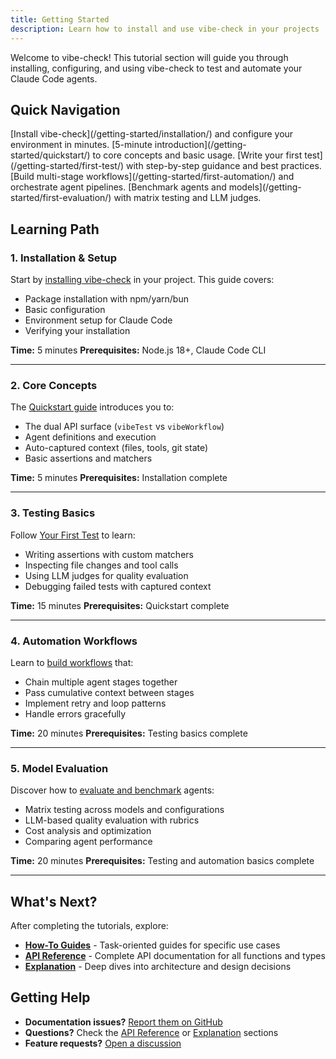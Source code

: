 ```yaml
---
title: Getting Started
description: Learn how to install and use vibe-check in your projects
---
```



Welcome to vibe-check! This tutorial section will guide you through installing, configuring, and using vibe-check to test and automate your Claude Code agents.

## Quick Navigation

<CardGrid>
  <Card title="Installation" icon="rocket">
    [Install vibe-check](/getting-started/installation/) and configure your environment in minutes.
  </Card>

  <Card title="Quickstart" icon="star">
    [5-minute introduction](/getting-started/quickstart/) to core concepts and basic usage.
  </Card>

  <Card title="Your First Test" icon="puzzle">
    [Write your first test](/getting-started/first-test/) with step-by-step guidance and best practices.
  </Card>

  <Card title="Your First Automation" icon="setting">
    [Build multi-stage workflows](/getting-started/first-automation/) and orchestrate agent pipelines.
  </Card>

  <Card title="Your First Evaluation" icon="approve-check">
    [Benchmark agents and models](/getting-started/first-evaluation/) with matrix testing and LLM judges.
  </Card>
</CardGrid>

## Learning Path

### 1. Installation & Setup

Start by [installing vibe-check](/getting-started/installation/) in your project. This guide covers:

- Package installation with npm/yarn/bun
- Basic configuration
- Environment setup for Claude Code
- Verifying your installation

**Time:** 5 minutes
**Prerequisites:** Node.js 18+, Claude Code CLI

---

### 2. Core Concepts

The [Quickstart guide](/getting-started/quickstart/) introduces you to:

- The dual API surface (`vibeTest` vs `vibeWorkflow`)
- Agent definitions and execution
- Auto-captured context (files, tools, git state)
- Basic assertions and matchers

**Time:** 5 minutes
**Prerequisites:** Installation complete

---

### 3. Testing Basics

Follow [Your First Test](/getting-started/first-test/) to learn:

- Writing assertions with custom matchers
- Inspecting file changes and tool calls
- Using LLM judges for quality evaluation
- Debugging failed tests with captured context

**Time:** 15 minutes
**Prerequisites:** Quickstart complete

---

### 4. Automation Workflows

Learn to [build workflows](/getting-started/first-automation/) that:

- Chain multiple agent stages together
- Pass cumulative context between stages
- Implement retry and loop patterns
- Handle errors gracefully

**Time:** 20 minutes
**Prerequisites:** Testing basics complete

---

### 5. Model Evaluation

Discover how to [evaluate and benchmark](/getting-started/first-evaluation/) agents:

- Matrix testing across models and configurations
- LLM-based quality evaluation with rubrics
- Cost analysis and optimization
- Comparing agent performance

**Time:** 20 minutes
**Prerequisites:** Testing and automation basics complete

---

## What's Next?

After completing the tutorials, explore:

- **[How-To Guides](/guides/)** - Task-oriented guides for specific use cases
- **[API Reference](/api/)** - Complete API documentation for all functions and types
- **[Explanation](/explanation/)** - Deep dives into architecture and design decisions

## Getting Help

- **Documentation issues?** [Report them on GitHub](https://github.com/dao/vibe-check/issues)
- **Questions?** Check the [API Reference](/api/) or [Explanation](/explanation/) sections
- **Feature requests?** [Open a discussion](https://github.com/dao/vibe-check/discussions)
